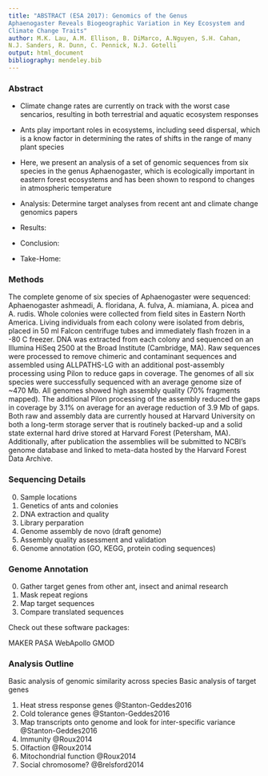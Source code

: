 ```yaml
---
title: "ABSTRACT (ESA 2017): Genomics of the Genus
Aphaenogaster Reveals Biogeographic Variation in Key Ecosystem and
Climate Change Traits"
author: M.K. Lau, A.M. Ellison, B. DiMarco, A.Nguyen, S.H. Cahan,
N.J. Sanders, R. Dunn, C. Pennick, N.J. Gotelli
output: html_document
bibliography: mendeley.bib
---
```



### Abstract

- Climate change rates are currently on track with the worst case
  sencarios, resulting in both terrestrial and aquatic ecosystem responses
- Ants play important roles in ecosystems, including seed dispersal,
  which is a know factor in determining the rates of shifts in the
  range of many plant species
- Here, we present an analysis of a set of genomic sequences from six
  species in the genus Aphaenogaster, which is ecologically important
  in eastern forest ecosystems and has been shown to respond to
  changes in atmospheric temperature

- Analysis: Determine target analyses from recent ant and climate
  change genomics papers

- Results: 
- Conclusion:
- Take-Home:

### Methods 

The complete genome of six species of Aphaenogaster were sequenced:
Aphaenogaster ashmeadi, A. floridana, A. fulva, A. miamiana, A. picea
and A. rudis. Whole colonies were collected from field sites in
Eastern North America. Living individuals from each colony were
isolated from debris, placed in 50 ml Falcon centrifuge tubes and
immediately flash frozen in a -80 C freezer. DNA was extracted from
each colony and sequenced on an Illumina HiSeq 2500 at the Broad
Institute (Cambridge, MA). Raw sequences were processed to remove
chimeric and contaminant sequences and assembled using ALLPATHS-LG
with an additional post-assembly processing using Pilon to reduce gaps
in coverage. The genomes of all six species were successfully
sequenced with an average genome size of ~470 Mb. All genomes showed
high assembly quality (70% fragments mapped). The additional Pilon
processing of the assembly reduced the gaps in coverage by 3.1% on
average for an average reduction of 3.9 Mb of gaps. Both raw and
assembly data are currently housed at Harvard University on both a
long-term storage server that is routinely backed-up and a solid state
external hard drive stored at Harvard Forest (Petersham,
MA). Additionally, after publication the assemblies will be submitted
to NCBI’s genome database and linked to meta-data hosted by the
Harvard Forest Data Archive.

### Sequencing Details

0. Sample locations
1. Genetics of ants and colonies
2. DNA extraction and quality
3. Library perparation
4. Genome assembly de novo (draft genome)
5. Assembly quality assessment and validation
6. Genome annotation (GO, KEGG, protein coding sequences)


### Genome Annotation

0. Gather target genes from other ant, insect and animal research
1. Mask repeat regions
2. Map target sequences
3. Compare translated sequences

Check out these software packages:

MAKER
PASA
WebApollo
GMOD



### Analysis Outline

Basic analysis of genomic similarity across species
Basic analysis of target genes

1. Heat stress response genes @Stanton-Geddes2016
2. Cold tolerance genes @Stanton-Geddes2016
3. Map transcripts onto genome and look for inter-specific variance @Stanton-Geddes2016
4. Immunity @Roux2014
5. Olfaction @Roux2014
6. Mitochondrial function @Roux2014
7. Social chromosome? @Brelsford2014

